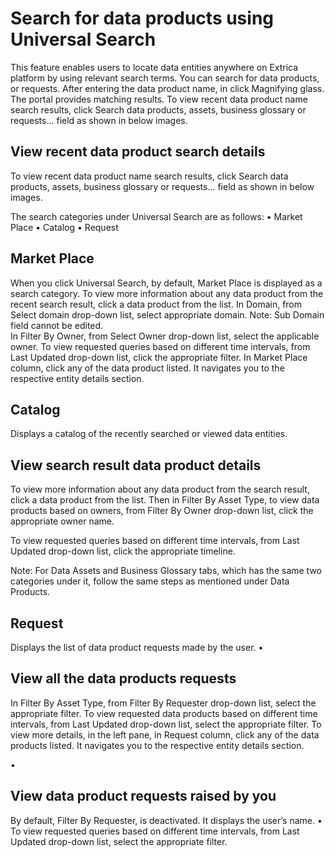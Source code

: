 # Search for data products using Universal Search
This feature enables users to locate data entities anywhere on Extrica platform by using relevant search terms. You can search for data products, or requests. After entering the data product name, in   click   Magnifying glass. The portal provides matching results. 
To view recent data product name search results, click Search data products, assets, business glossary or requests… field as shown in below images.


## View recent data product search details

To view recent data product name search results, click Search data products, assets, business glossary or requests… field as shown in below images.

The search categories under Universal Search are as follows:
•	Market Place
•	Catalog
•	Request

## Market Place
When you click Universal Search, by default, Market Place is displayed as a search category.
To view more information about any data product from the recent search result, click a data product from the list. 
In Domain, from Select domain drop-down list, select appropriate domain. 
Note: Sub Domain field cannot be edited.  
In Filter By Owner, from Select Owner drop-down list, select the applicable owner. To view requested queries based on different time intervals, from Last Updated drop-down list, click the appropriate filter. 
In Market Place column, click any of the data product listed. It navigates you to the respective entity details section. 

## Catalog
Displays a catalog of the recently searched or viewed data entities.

## View search result data product details

To view more information about any data product from the search result, click a data product from the list.
Then in Filter By Asset Type, to view data products based on owners, from Filter By Owner drop-down list, click the appropriate owner name.  

To view requested queries based on different time intervals, from Last Updated drop-down list, click the appropriate timeline. 

Note: For Data Assets and Business Glossary tabs, which has the same two categories under it, follow the same steps as mentioned under Data Products.

## Request
Displays the list of data product requests made by the user. 
•


## View all the data products requests

In Filter By Asset Type, from Filter By Requester drop-down list, select the appropriate filter.
To view requested data products based on different time intervals, from Last Updated drop-down list, select the appropriate filter. 
To view more details, in the left pane, in Request column, click any of the data products listed. It navigates you to the respective entity details section.

•	 


## View data product requests raised by you

By default, Filter By Requester, is deactivated. 
It displays the user’s name.
•	To view requested queries based on different time intervals, from Last Updated drop-down list, select the appropriate filter. 
